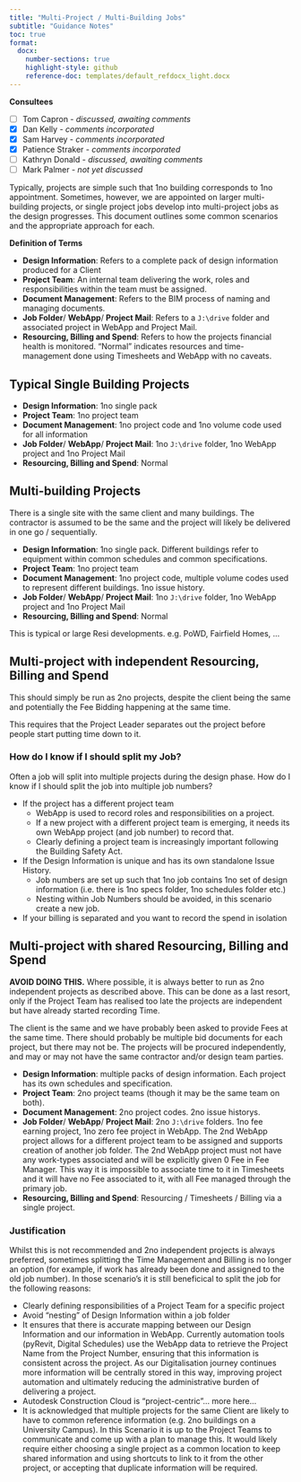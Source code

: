 ```yaml
---
title: "Multi-Project / Multi-Building Jobs"
subtitle: "Guidance Notes"
toc: true
format:
  docx:
    number-sections: true
    highlight-style: github
    reference-doc: templates/default_refdocx_light.docx
---
```


**Consultees**

- [ ] Tom Capron - *discussed, awaiting comments*
- [x] Dan Kelly - *comments incorporated*
- [x] Sam Harvey - *comments incorporated*
- [x] Patience Straker - *comments incorporated*
- [ ] Kathryn Donald - *discussed, awaiting comments*
- [ ] Mark Palmer - *not yet discussed*

Typically, projects are simple such that 1no building corresponds to 1no appointment.
Sometimes, however, we are appointed on larger multi-building projects, or single project jobs develop into
multi-project jobs as the design progresses. This document outlines some common scenarios and the
appropriate approach for each. 

**Definition of Terms**

- **Design Information**: Refers to a complete pack of design information produced for a Client
- **Project Team**: An internal team delivering the work, roles and responsibilities within the team must be assigned.
- **Document Management**: Refers to the BIM process of naming and managing documents. 
- **Job Folder**/ **WebApp**/ **Project Mail**: Refers to a `J:\drive` folder and associated project in WebApp and Project Mail.
- **Resourcing, Billing and Spend**: Refers to how the projects financial health is monitored. "Normal" indicates resources
  and time-management done using Timesheets and WebApp with no caveats. 
  

## Typical Single Building Projects

- **Design Information**: 1no single pack
- **Project Team**:  1no project team
- **Document Management**: 1no project code and 1no volume code used for all information
- **Job Folder**/ **WebApp**/ **Project Mail**: 1no `J:\drive` folder, 1no WebApp project and 1no Project Mail
- **Resourcing, Billing and Spend**: Normal

## Multi-building Projects

There is a single site with the same client and many buildings.
The contractor is assumed to be the same and the project will likely be delivered in one go / sequentially.

- **Design Information**: 1no single pack. Different buildings refer to equipment within common schedules and common specifications.
- **Project Team**:  1no project team
- **Document Management**: 1no project code, multiple volume codes used to represent different buildings. 1no issue history.
- **Job Folder**/ **WebApp**/ **Project Mail**: 1no `J:\drive` folder, 1no WebApp project and 1no Project Mail
- **Resourcing, Billing and Spend**: Normal

This is typical or large Resi developments.
e.g. PoWD, Fairfield Homes, ... 


## Multi-project with independent Resourcing, Billing and Spend

This should simply be run as 2no projects, despite the client being the same and potentially the Fee Bidding happening at the same time.

::: {.callout-tip}
This requires that the Project Leader separates out the project before people start putting time down to it. 
:::

### How do I know if I should split my Job?

Often a job will split into multiple projects during the design phase. How do I know if I should split the job into multiple job numbers?

- If the project has a different project team
  - WebApp is used to record roles and responsibilities on a project.
  - If a new project with a different project team is emerging, it needs its own WebApp project (and job number) to record that. 
  - Clearly defining a project team is increasingly important following the Building Safety Act.
- If the Design Information is unique and has its own standalone Issue History. 
  - Job numbers are set up such that 1no job contains 1no set of design information (i.e. there is 1no specs folder, 1no schedules folder etc.) 
  - Nesting within Job Numbers should be avoided, in this scenario create a new job.
- If your billing is separated and you want to record the spend in isolation
  

## Multi-project with shared Resourcing, Billing and Spend

::: {.callout-warning}
**AVOID DOING THIS.**
Where possible, it is always better to run as 2no independent projects as described above.
This can be done as a last resort, only if the Project Team has realised too late the projects are independent but have already started recording Time.
:::

The client is the same and we have probably been asked to provide Fees at the same time.
There should probably be multiple bid documents for each project, but there may not be.
The projects will be procured independently, and may or may not have the same contractor and/or design team parties.

- **Design Information**: multiple packs of design information. Each project has its own schedules and specification.
- **Project Team**:  2no project teams (though it may be the same team on both).
- **Document Management**: 2no project codes. 2no issue historys.
- **Job Folder**/ **WebApp**/ **Project Mail**: 2no `J:\drive` folders. 1no fee earning project, 1no zero fee project in WebApp.
  The 2nd WebApp project allows for a different project team to be assigned and supports creation of another job folder.
  The 2nd WebApp project must not have any work-types associated and will be explicitly given 0 Fee in Fee Manager. 
  This way it is impossible to associate time to it in Timesheets and it will have no Fee associated to it, with all Fee managed through the primary job.
- **Resourcing, Billing and Spend**: Resourcing / Timesheets / Billing via a single project.

### Justification

Whilst this is not recommended and 2no independent projects is always preferred, sometimes splitting the Time Management and Billing is no longer an option
(for example, if work has already been done and assigned to the old job number). In those scenario's it is still beneficical to split the job for the following reasons:

- Clearly defining responsibilities of a Project Team for a specific project
- Avoid "nesting" of Design Information within a job folder
- It ensures that there is accurate mapping between our Design Information and our information in WebApp. Currently automation tools (pyRevit, Digital Schedules) use the
 WebApp data to retrieve the Project Name from the Project Number, ensuring that this information is consistent across the project. As our Digitalisation journey
 continues more information will be centrally stored in this way, improving project automation and ultimately reducing the administrative burden of delivering a project.
- Autodesk Construction Cloud is "project-centric"... more here...
- It is acknowledged that multiple projects for the same Client are likely to have to common reference information (e.g. 2no buildings on a University Campus). In
  this Scenario it is up to the Project Teams to communicate and come up with a plan to manage this. It would likely require either choosing a single project as a common
  location to keep shared information and using shortcuts to link to it from the other project, or accepting that duplicate information will be required.